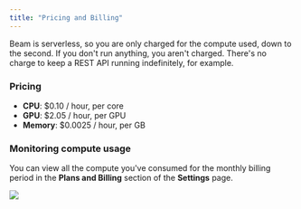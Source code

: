 ```yaml
---
title: "Pricing and Billing"
---
```

Beam is serverless, so you are only charged for the compute used, down to the second. If you don't run anything, you aren't charged. There's no charge to keep a REST API running indefinitely, for example.

### Pricing

- **CPU**: $0.10 / hour, per core
- **GPU**: $2.05 / hour, per GPU
- **Memory**: $0.0025 / hour, per GB

### Monitoring compute usage

You can view all the compute you've consumed for the monthly billing period in
the **Plans and Billing** section of the **Settings** page.

![](/img/beam/account/pricing-and-billing.png)
